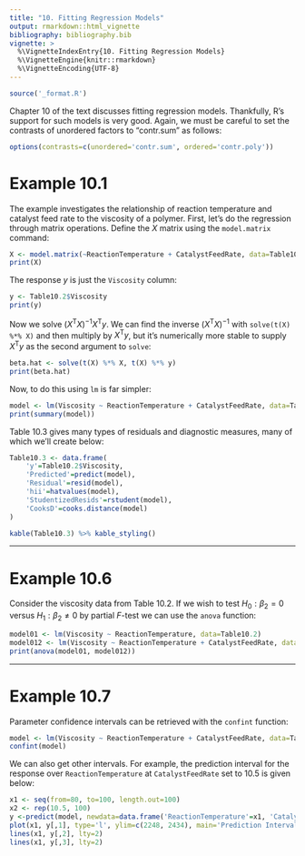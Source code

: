 ```yaml
---
title: "10. Fitting Regression Models"
output: rmarkdown::html_vignette
bibliography: bibliography.bib
vignette: >
  %\VignetteIndexEntry{10. Fitting Regression Models}
  %\VignetteEngine{knitr::rmarkdown}
  %\VignetteEncoding{UTF-8}
---
```


```r
source('_format.R')
```


Chapter 10 of the text discusses fitting regression models.  Thankfully, R's support for such models is very good.  Again, we must be careful to set the contrasts of unordered factors to "contr.sum" as follows:
```r
options(contrasts=c(unordered='contr.sum', ordered='contr.poly'))
```


# Example 10.1


The example investigates the relationship of reaction temperature and catalyst feed rate to the viscosity of a polymer. First, let's do the regression through matrix operations.  Define the $X$ matrix using the `model.matrix` command:

```r
X <- model.matrix(~ReactionTemperature + CatalystFeedRate, data=Table10.2)
print(X)
```

\noindent The response $y$ is just the `Viscosity` column:

```r
y <- Table10.2$Viscosity
print(y)
```

\noindent Now we solve $(X^\mathrm{T} X)^{-1} X^\mathrm{T} y$.  We can find the inverse $(X^\mathrm{T} X)^{-1}$ with `solve(t(X) %*% X)` and then multiply by $X^\mathrm{T} y$, but it's numerically more stable to supply $X^\mathrm{T} y$ as the second argument to `solve`:
```r
beta.hat <- solve(t(X) %*% X, t(X) %*% y)
print(beta.hat)
```

\noindent Now, to do this using `lm` is far simpler:
```r
model <- lm(Viscosity ~ ReactionTemperature + CatalystFeedRate, data=Table10.2)
print(summary(model))
```

Table 10.3 gives many types of residuals and diagnostic measures, many of which we'll create below:

```r
Table10.3 <- data.frame(
	'y'=Table10.2$Viscosity,
	'Predicted'=predict(model),
	'Residual'=resid(model),
	'hii'=hatvalues(model),
	'StudentizedResids'=rstudent(model),
	'CooksD'=cooks.distance(model)
)

```
```r
kable(Table10.3) %>% kable_styling()
```

-------------


# Example 10.6

Consider the viscosity data from Table 10.2.  If we wish to test $H_0: \beta_2 = 0$ versus $H_1: \beta_2 \ne 0$ by partial $F$-test we can use the `anova` function:

```r
model01 <- lm(Viscosity ~ ReactionTemperature, data=Table10.2)
model012 <- lm(Viscosity ~ ReactionTemperature + CatalystFeedRate, data=Table10.2)
print(anova(model01, model012))
```

-------------

# Example 10.7

Parameter confidence intervals can be retrieved with the `confint` function:
```r
model <- lm(Viscosity ~ ReactionTemperature + CatalystFeedRate, data=Table10.2)
confint(model)
```
\noindent We can also get other intervals.  For example, the prediction interval for the response over `ReactionTemperature` at `CatalystFeedRate` set to 10.5 is given below:  
```r
x1 <- seq(from=80, to=100, length.out=100)
x2 <- rep(10.5, 100)
y <-predict(model, newdata=data.frame('ReactionTemperature'=x1, 'CatalystFeedRate'=x2), interval="confidence") 
plot(x1, y[,1], type='l', ylim=c(2248, 2434), main='Prediction Interval', xlab='Reaction Temperature', ylab='Viscosity')
lines(x1, y[,2], lty=2)
lines(x1, y[,3], lty=2)
```
